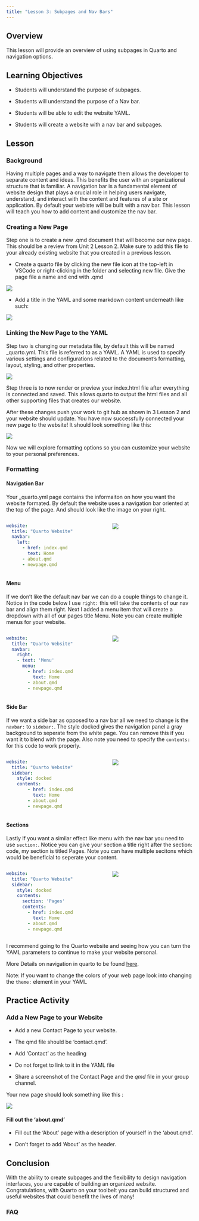 ```yaml
---
title: "Lesson 3: Subpages and Nav Bars"
---
```


## Overview

This lesson will provide an overview of using subpages in Quarto and navigation options.

## Learning Objectives

- Students will understand the purpose of subpages.

- Students will understand the purpose of a Nav bar.

- Students will be able to edit the website YAML.

- Students will create a website with a nav bar and subpages.


## Lesson

### Background

Having multiple pages and a way to navigate them allows the developer to separate content and ideas. This benefits the user with an organizational structure that is familiar. A navigation bar is a fundamental element of website design that plays a crucial role in helping users navigate, understand, and interact with the content and features of a site or application. By default your webiste will be built with a nav bar. This lesson will teach you how to add content and customize the nav bar.


### Creating a New Page

Step one is to create a new .qmd document that will become our new page. This should be a review from Unit 2 Lesson 2. Make sure to add this file to your already existing website that you created in a previous lesson.

- Create a quarto file by clicking the new file icon at the top-left in VSCode or right-clicking in the folder and selecting new file. Give the page file a name and end with .qmd

![](images/newpage.png)

- Add a title in the YAML and some markdown content underneath like such:

![](images/title_and_content.png)

### Linking the New Page to the YAML

Step two is changing our metadata file, by default this will be named _quarto.yml. This file is referred to as a YAML. A YAML is used to specify various settings and configurations related to the document's formatting, layout, styling, and other properties. 

![](images/linked_file_in_yaml.png)

Step three is to now render or preview your index.html file after everything is connected and saved. This allows quarto to output the html files and all other supporting files that creates our website.

After these changes push your work to git hub as shown in 3 Lesson 2 and your website should update. You have now successfully connected your new page to the website! It should look something like this:

![](images/newpage_in_the_web.png)

Now we will explore formatting options so you can customize your website to your personal preferences.


### Formatting

#### Navigation Bar
Your _quarto.yml page contains the informaiton on how you want the website formated. By default the website uses a navigation bar oriented at the top of the page. And should look like the image on your right.

::: {.columns}
::: {.column width="47%"}

```yml
website:
  title: "Quarto Website"
  navbar:
    left:
      - href: index.qmd
        text: Home
      - about.qmd
      - newpage.qmd
```
:::

::: {.column width="5%"}
:::

::: {.column width="47%"}
![](images/nav1.png)
:::
::: 

#### Menu
If we don't like the default nav bar we can do a couple things to change it. Notice in the code below I use `right:` this will take the contents of our nav bar and align them right. Next I added a menu item that will create a dropdown with all of our pages title Menu. Note you can create multiple menus for your website. 


::: {.columns}
::: {.column width="47%"}

```yml
website:
  title: "Quarto Website"
  navbar:
    right:
    - text: 'Menu'
      menu:
        - href: index.qmd
          text: Home
        - about.qmd
        - newpage.qmd
```
:::

::: {.column width="5%"}
:::

::: {.column width="47%"}
![](images/nav2.png)
:::
::: 

#### Side Bar
If we want a side bar as opposed to a nav bar all we need to change is the `navbar:` to `sidebar:`. The style docked gives the navigation panel a gray background to seperate from the white page. You can remove this if you want it to blend with the page. Also note you need to specify the `contents:` for this code to work properly.

::: {.columns}
::: {.column width="47%"}

```yml
website:
  title: "Quarto Website"
  sidebar:
    style: docked
    contents: 
        - href: index.qmd
          text: Home
        - about.qmd
        - newpage.qmd
```
:::

::: {.column width="5%"}
:::

::: {.column width="47%"}
![](images/sidebar1.png)
:::
::: 

#### Sections
Lastly If you want a similar effect like menu with the nav bar you need to use `section:`. Notice you can give your section a title right after the section: code, my section is titled Pages. Note you can have multiple secitons which would be beneficial to seperate your content.


::: {.columns}
::: {.column width="47%"}

```yml
website:
  title: "Quarto Website"
  sidebar:
    style: docked
    contents: 
      section: 'Pages'
      contents: 
        - href: index.qmd
          text: Home
        - about.qmd
        - newpage.qmd
```
:::

::: {.column width="5%"}
:::

::: {.column width="47%"}
![](images/sidebar2.png)
:::
::: 

I recommend going to the Quarto website and seeing how you can turn the YAML parameters to continue to make your website personal.

More Details on navigation in quarto to be found [here](https://quarto.org/docs/websites/website-navigation.html).

Note: If you want to change the colors of your web page look into changing the `theme:` element in your YAML

## Practice Activity

### Add a New Page to your Website

- Add a new Contact Page to your website.

- The qmd file should be ‘contact.qmd’.

- Add ‘Contact’ as the heading

- Do not forget to link to it in the YAML file

- Share a screenshot of the Contact Page and the _qmd_ file in your group channel.

Your new page should look something like this :

![](images/contactpage.png)

#### Fill out the 'about.qmd'

-   Fill out the 'About' page with a description of yourself in the 'about.qmd'.

-   Don't forget to add 'About' as the header.

## Conclusion

With the ability to create subpages and the flexibility to design navigation interfaces, you are capable of building an organized website. Congratulations, with Quarto on your toolbelt you can build structured and useful websites that could benefit the lives of many!


### FAQ


<!-- Bridger Norman -->

